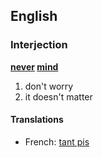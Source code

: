 ==English==
===Interjection===
'''[[never]] [[mind]]'''
# don't worry
# it doesn't matter

====Translations====
*French: [[tant pis]]